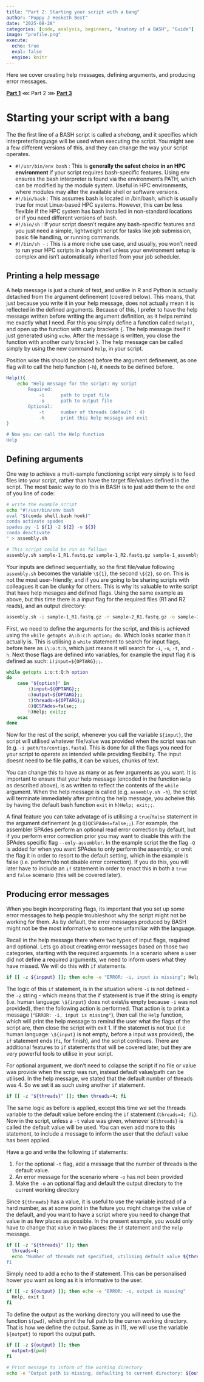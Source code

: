 ```yaml
---
title: "Part 2: Starting your script with a bang"
author: "Poppy J Hesketh Best"
date: "2025-08-28"
categories: [code, analysis, beginners, "Anatomy of a BASH", "Guide"]
image: "profile.png"
execute:
  echo: true
  eval: false
  engine: knitr
---
```


Here we cover creating help messages, defining arguments, and producing error messages.

**[Part 1]()** ⋘ Part 2 ⋙ **[Part 3]()**

# Starting your script with a bang

The the first line of a BASH script is called a *shebang*, and it specifies which interpreter/language will be used when executing the script. You might see a few different versions of this, and they can change the way your script operates.

- `#!/usr/bin/env bash` : This is **generally the safest choice in an HPC environment** if your script requires bash-specific features. Using env  ensures the bash interpreter is found via the environment's PATH, which can be modified by the module system. Useful in HPC environments, where modules may alter the available shell or software versions.
- `#!/bin/bash` : This assumes bash is located in /bin/bash, which is usually true for most Linux-based HPC systems. However, this can be less flexible if the HPC system has bash installed in non-standard locations or if you need different versions of bash.
- `#!/bin/sh` : If your script doesn’t require any bash-specific features and you just need a simple, lightweight script for tasks like job submission, basic file handling, or running commands.
- `#!/bin/sh -` : This is a more niche use case, and usually, you won’t need to run your HPC scripts in a login shell unless your environment setup is complex and isn't automatically inherited from your job scheduler.

## Printing a help message

A help message is just a chunk of text, and unlike in R and Python is actually detached from the argument definement (covered below). This means, that just because you write it in your help message, does not actually mean it is reflected in the defined arguments. Because of this, I prefer to have the help message written before writing the argument definition, as it helps remind me exactly what I need. For this you simply define a function called `Help()`, and open up the function with curly brackets `{`. The help message itself it just generated using `echo`. After the message is written, you close the function with another curly bracket `}`. The help message can be called simply by using the new command `Help`, in your script.

Position wise this should be placed before the argument definement, as one flag will to call the help function (`-h`), it needs to be defined before.

```bash
Help(){
    echo "Help message for the script: my script
        Required:
            -i      path to input file
            -o      path to output file
        Optional:
            -t      number of threads (default : 4)
            -h      print this help message and exit
}

# Now you can call the Help function
Help
```

## Defining arguments

One way to achieve a multi-sample functioning script very simply is to feed files into your script, rather than have the target file/values defined in the script. The most basic way to do this in BASH is to just add them to the end of you line of code:

```sh
# write the example script
echo "#!/usr/bin/env bash
eval "$(conda shell.bash hook)"
conda activate spades
spades.py -1 ${1} -2 ${2} -o ${3}
conda deactivate
" > assembly.sh

# This script could be run as follows
assembly.sh sample-1_R1.fastq.gz sample-1_R2.fastq.gz sample-1_assembly-out
```

Your inputs are defined sequentially, so the first file/value following `assembly.sh` becomes the variable `\${1}`, the second `\${2}`, so on. This is not the most user-friendly, and if you are going to be sharing scripts with colleagues it can be clunky for others. This is why its valuable to write script that have help mesages and defined flags. Using the same example as above, but this time there is a input flag for the required files (R1 and R2 reads), and an output directory:

```sh
assembly.sh -i sample-1_R1.fastq.gz -r sample-2_R1.fastq.gz -o sample-1_assembly-out
```

First, we need to define the arguments for the script, and this is achieved using the `while getopts a\:b:c:h option; do`. Which looks scarier than it actually is. This is utilising a `while` statement to search for input flags, before here as `i\:o:t:h`, which just means it will search for `-i`, `-o`, `-t`, and `-h`. Next those flags are defined into variables, for example the input flag it is defined as such: `i)input=${OPTARG};;`.

```sh
while getopts i:o:t:Q:h option
do 
    case "${option}" in 
        i)input=${OPTARG};;
        o)output=${OPTARG};;
        t)threads=${OPTARG};;
        Q)QCSPAdes=false;;
        h)Help; exit;;
    esac
done
```

Now for the rest of the script, whenever you call the variable `${input}`, the script will utilised whatever file/value was provided when the script was run (e.g. `-i path/to/contigs.fasta`). This is done for all the flags you need for your script to operate as intended while providing flexibility. The input doesnt need to be file paths, it can be values, chunks of text.

You can change this to have as many or as few arguments as you want. It is important to ensure that your help message (encoded in the function `Help` as described above), is as written to reflect the contents of the `while` argument. When the help message is called (e.g. `assembly.sh -h`), the script will terminate immediately after printing the help message, you acheive this by having the default bash function `exit` in `h)Help; exit;;`. 

A final feature you can take advatage of is utilising a `true`/`false` statement in the argument definement (e.g `Q)QCSPAdes=false;;`). For example, the assembler  SPAdes perform an optional read error correction by default, but if you perform error correction prior you may want to disable this with the SPAdes specific flag `--only-assembler`. In the example script the the flag `-Q` is added for when you want SPAdes to only perform the assembly, or omit the flag it in order to resort to the default setting, which in the example is false (i.e. perform/do not disable error correction). If you do this, you will later have to include an `if` statement in order to enact this in both a `true` and `false` scenario (this will be covered later).

## Producing error messages 

When you begin incorporating flags, its important that you set up some error messages to help people troubleshoot why the script might not be working for them. As by default, the error messages produced by BASH might not be the most informative to someone unfamiliar with the language.

Recall in the help message there where two types of input flags, required and optional. Lets go about creating error messages based on those two categories, starting with the required arguemnts. In a scenario where a user did not define a required arguments, we need to inform users what they have missed. We will do this with `if` statements.

```sh
if [[ -z ${inpput} ]]; then echo -e "ERROR: -i, input is missing"; Help, exit 1; fi
```
The logic of this `if`  statement, is in the situation where `-i` is not defined - the `-z` string - which means that the if statement is true if the string is empty (i.e. human language: `\${input}` does not exist/is empty because `-i` was not provided), then the following action is performed. That action is to print a message (`"ERROR: -i, input is missing"`), then call the `Help` function, which will print the help message to remind the user what the flags of the script are, then close the script with exit 1. If the statemet is not true (i.e human language: `\${input}` is not empty, before a input was provided), the `if` statement ends (`fi`, for finish), and the script continues. There are additional features to `if` statements that will be covered later, but they are very powerful tools to utilise in your script.

For optional argument, we don't need to colapse the script if no file or value was provide when the scrip was run, instead default value/path can be utilised. In the help message, we stated that the default number of threads was 4. So we set it as such using another `if` statement. 

```sh
if [[ -z "${threads}" ]]; then threads=4; fi
```

The same logic as before is applied, except this time we set the threads variable to the default value before ending the `if` statement (`threads=4; fi`). Now in the script, unless a `-t` value was given, whenever `${threads}` is called the default value will be used. You can even add more to this statement, to include a message to inform the user that the default value has been applied. 

Have a go and write the following `if` statements:

1. For the optional `-t` flag, add a message that the number of threads is the default value.
2. An error message for the scenario where `-o` has not been provided
3. Make the `-o` an optional flag and default the output directory to the current working directory

::: {.callout-tip collapse="true" title="Solution to 1"}

Since `${threads}` has a value, it is useful to use the variable instead of a hard number, as at some point in the future you might change the value of the default, and you want to have a script where you need to change that value in as few places as possible. In the present example, you would only have to change that value in two places: the `if` statement and the `Help` message.

```sh
if [[ -z "${threads}" ]]; then 
  threads=4; 
  echo "Number of threads not specified, utilising default value ${threads}
fi
```

:::

::: {.callout-tip collapse="true" title="Solution to 2"}

Simply need to add a echo to the if statement. This can be personalised hower you want as long as it is informative to the user.
```sh
if [[ -z ${output} ]]; then echo -e "ERROR: -o, output is missing"
  Help, exit 1
fi
```

:::


::: {.callout-tip collapse="true" title="Solution to 3"}

To define the output as the working directory you will need to use the function `$(pwd)`, which print the full path to the curren working directory. That is how we define the output. Same as in (1), we will use the variable `${output}` to report the output path.

```sh
if [[ -z ${output} ]]; then 
  output=$(pwd)
fi

# Print message to inform of the working directory
echo -e "Output path is missing, defaulting to current directory: ${output}"
```

:::



